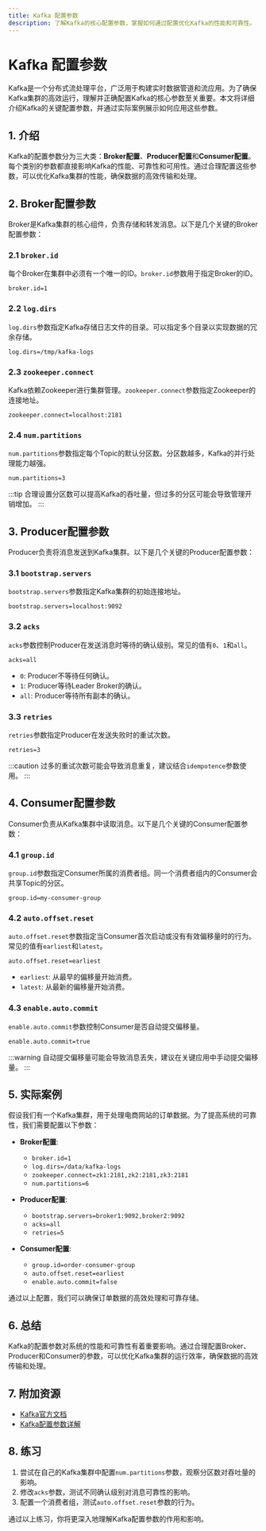 ```yaml
---
title: Kafka 配置参数
description: 了解Kafka的核心配置参数，掌握如何通过配置优化Kafka的性能和可靠性。
---
```


# Kafka 配置参数

Kafka是一个分布式流处理平台，广泛用于构建实时数据管道和流应用。为了确保Kafka集群的高效运行，理解并正确配置Kafka的核心参数至关重要。本文将详细介绍Kafka的关键配置参数，并通过实际案例展示如何应用这些参数。

## 1. 介绍

Kafka的配置参数分为三大类：**Broker配置**、**Producer配置**和**Consumer配置**。每个类别的参数都直接影响Kafka的性能、可靠性和可用性。通过合理配置这些参数，可以优化Kafka集群的性能，确保数据的高效传输和处理。

## 2. Broker配置参数

Broker是Kafka集群的核心组件，负责存储和转发消息。以下是几个关键的Broker配置参数：

### 2.1 `broker.id`

每个Broker在集群中必须有一个唯一的ID。`broker.id`参数用于指定Broker的ID。

```properties
broker.id=1
```

### 2.2 `log.dirs`

`log.dirs`参数指定Kafka存储日志文件的目录。可以指定多个目录以实现数据的冗余存储。

```properties
log.dirs=/tmp/kafka-logs
```

### 2.3 `zookeeper.connect`

Kafka依赖Zookeeper进行集群管理。`zookeeper.connect`参数指定Zookeeper的连接地址。

```properties
zookeeper.connect=localhost:2181
```

### 2.4 `num.partitions`

`num.partitions`参数指定每个Topic的默认分区数。分区数越多，Kafka的并行处理能力越强。

```properties
num.partitions=3
```

:::tip
合理设置分区数可以提高Kafka的吞吐量，但过多的分区可能会导致管理开销增加。
:::

## 3. Producer配置参数

Producer负责将消息发送到Kafka集群。以下是几个关键的Producer配置参数：

### 3.1 `bootstrap.servers`

`bootstrap.servers`参数指定Kafka集群的初始连接地址。

```properties
bootstrap.servers=localhost:9092
```

### 3.2 `acks`

`acks`参数控制Producer在发送消息时等待的确认级别。常见的值有`0`、`1`和`all`。

```properties
acks=all
```

- `0`: Producer不等待任何确认。
- `1`: Producer等待Leader Broker的确认。
- `all`: Producer等待所有副本的确认。

### 3.3 `retries`

`retries`参数指定Producer在发送失败时的重试次数。

```properties
retries=3
```

:::caution
过多的重试次数可能会导致消息重复，建议结合`idempotence`参数使用。
:::

## 4. Consumer配置参数

Consumer负责从Kafka集群中读取消息。以下是几个关键的Consumer配置参数：

### 4.1 `group.id`

`group.id`参数指定Consumer所属的消费者组。同一个消费者组内的Consumer会共享Topic的分区。

```properties
group.id=my-consumer-group
```

### 4.2 `auto.offset.reset`

`auto.offset.reset`参数指定当Consumer首次启动或没有有效偏移量时的行为。常见的值有`earliest`和`latest`。

```properties
auto.offset.reset=earliest
```

- `earliest`: 从最早的偏移量开始消费。
- `latest`: 从最新的偏移量开始消费。

### 4.3 `enable.auto.commit`

`enable.auto.commit`参数控制Consumer是否自动提交偏移量。

```properties
enable.auto.commit=true
```

:::warning
自动提交偏移量可能会导致消息丢失，建议在关键应用中手动提交偏移量。
:::

## 5. 实际案例

假设我们有一个Kafka集群，用于处理电商网站的订单数据。为了提高系统的可靠性，我们需要配置以下参数：

- **Broker配置**:
  - `broker.id=1`
  - `log.dirs=/data/kafka-logs`
  - `zookeeper.connect=zk1:2181,zk2:2181,zk3:2181`
  - `num.partitions=6`

- **Producer配置**:
  - `bootstrap.servers=broker1:9092,broker2:9092`
  - `acks=all`
  - `retries=5`

- **Consumer配置**:
  - `group.id=order-consumer-group`
  - `auto.offset.reset=earliest`
  - `enable.auto.commit=false`

通过以上配置，我们可以确保订单数据的高效处理和可靠存储。

## 6. 总结

Kafka的配置参数对系统的性能和可靠性有着重要影响。通过合理配置Broker、Producer和Consumer的参数，可以优化Kafka集群的运行效率，确保数据的高效传输和处理。

## 7. 附加资源

- [Kafka官方文档](https://kafka.apache.org/documentation/)
- [Kafka配置参数详解](https://kafka.apache.org/documentation/#configuration)

## 8. 练习

1. 尝试在自己的Kafka集群中配置`num.partitions`参数，观察分区数对吞吐量的影响。
2. 修改`acks`参数，测试不同确认级别对消息可靠性的影响。
3. 配置一个消费者组，测试`auto.offset.reset`参数的行为。

通过以上练习，你将更深入地理解Kafka配置参数的作用和影响。